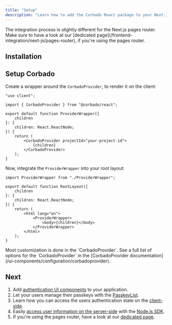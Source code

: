 ```yaml
---
title: "Setup"
description: "Learn how to add the Corbado React package to your Next.js application."
---
```



<Note>
    The integration process is slightly different for the Next.js pages router.
    Make sure to have a look at our [dedicated page](/frontend-integration/next-js/pages-router), if you're using the pages router.
</Note>

## Installation

<Installation />

## Setup Corbado

Create a wrapper around the `CorbadoProvider`, to render it on the client:

```tsx ProviderWrapper.tsx
"use client";

import { CorbadoProvider } from "@corbado/react";

export default function ProviderWrapper({
    children
}: {
    children: React.ReactNode;
}) {
    return (
        <CorbadoProvider projectId="your-project-id">
            {children}
        </CorbadoProvider>
    );
}
```

Now, integrate the `ProviderWrapper` into your root layout:

```tsx layout.tsx
import ProviderWrapper from "./ProviderWrapper";

export default function RootLayout({
    children
}: {
    children: React.ReactNode;
}) {
    return (
        <html lang="en">
            <ProviderWrapper>
                <body>{children}</body>
            </ProviderWrapper>
        </html>
    );
}
```

<Note>
    Most customization is done in the `CorbadoProvider`.
    See a full list of options for the `CorbadoProvider` in the [CorbadoProvider documentation](/ui-components/configuration/corbadoprovider).
</Note>

## Next

1. Add [authentication UI components](/frontend-integration/next-js/authentication-ui) to your application.
2. Let your users manage their passkeys with the [PasskeyList](/frontend-integration/next-js/passkeylist).
3. Learn how you can access the users authentication state on the [client-side](/frontend-integration/next-js/authentication-state-client).
4. Easily [access user information on the server-side](/frontend-integration/next-js/authentication-state-server)
with the [Node.js SDK](/backend-integration/node-js-sdk).
5. If you're using the pages router, have a look at our [dedicated page](/frontend-integration/next-js/pages-router).